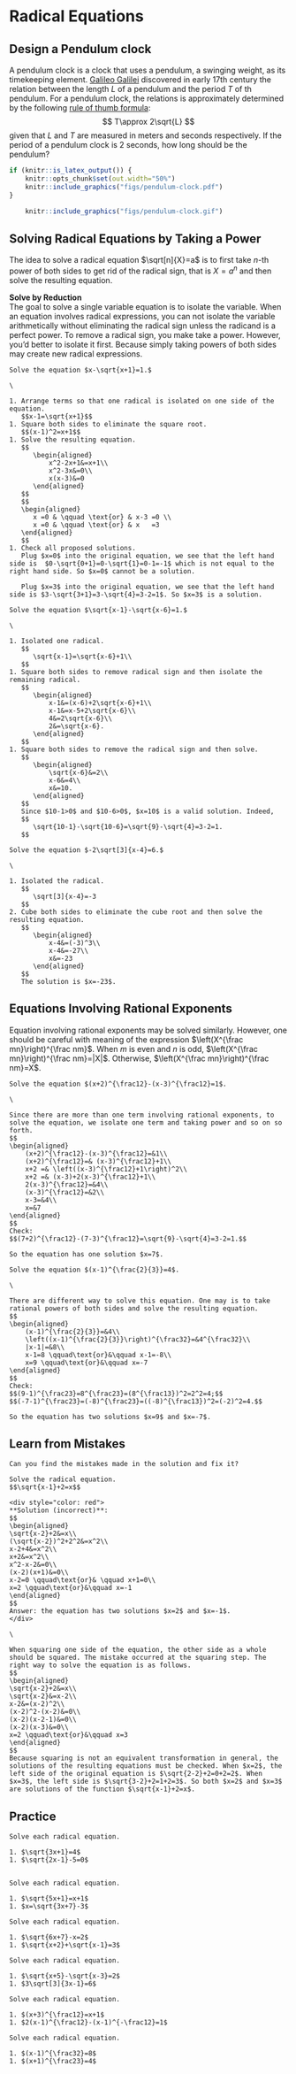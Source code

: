 # Radical Equations

## Design a Pendulum clock

::::: {.rmdthink}

:::: {.twocols}

::: {.left}

A pendulum clock is a clock that uses a pendulum, a swinging weight, as its timekeeping element. [Galileo Galilei](https://en.wikipedia.org/wiki/Galileo_Galilei) discovered in early 17th century the relation between the length $L$ of a pendulum and the period $T$ of th pendulum. For a pendulum clock, the relations is approximately determined by the following [rule of thumb formula](https://en.wikipedia.org/wiki/Pendulum_(mathematics)):
$$
T\approx 2\sqrt{L}
$$
given that $L$ and $T$ are measured in meters and seconds respectively. If the period of a pendulum clock is 2 seconds, how long should be the pendulum?

:::

::: {.right style="vertical-align: middle;"}

```r

if (knitr::is_latex_output()) {
    knitr::opts_chunk$set(out.width="50%")
    knitr::include_graphics("figs/pendulum-clock.pdf")
}

```

```r

    knitr::include_graphics("figs/pendulum-clock.gif")

```

:::

::::

:::::

<!--
## Why is The Square Root of Two Irrational

```block2

We know that the number $\sqrt{2}$ is not a rational number. But why? Can you give an explanation?

[^square]: Watch the youtube video <https://www.youtube.com/watch?v=f1yDExNAEMg> for interesting explanation.

```
-->

## Solving Radical Equations by Taking a Power

The idea to solve a radical equation $\sqrt[n]{X}=a$ is to first take $n$-th power of both sides to get rid of the radical sign, that is $X=a^n$ and then solve the resulting equation.

::: {.rmdtip}

**Solve by Reduction**  
The goal to solve a single variable equation is to isolate the variable. When an equation involves radical expressions, you can not isolate the variable arithmetically without eliminating the radical sign unless the radicand is a perfect power. To remove a radical sign, you make take a power. However, you'd better to isolate it first. Because simply taking powers of both sides may create new radical expressions.

:::

```example

Solve the equation $x-\sqrt{x+1}=1.$

```

```solution
\

1. Arrange terms so that one radical is isolated on one side of the equation.
   $$x-1=\sqrt{x+1}$$
1. Square both sides to eliminate the square root.
   $$(x-1)^2=x+1$$
1. Solve the resulting equation.
   $$
      \begin{aligned}
          x^2-2x+1&=x+1\\
          x^2-3x&=0\\
          x(x-3)&=0
      \end{aligned}
   $$
   $$
   \begin{aligned}
      x =0 & \qquad \text{or} & x-3 =0 \\
      x =0 & \qquad \text{or} & x   =3
   \end{aligned}
   $$
1. Check all proposed solutions.  
   Plug $x=0$ into the original equation, we see that the left hand side is  $0-\sqrt{0+1}=0-\sqrt{1}=0-1=-1$ which is not equal to the right hand side. So $x=0$ cannot be a solution.

   Plug $x=3$ into the original equation, we see that the left hand side is $3-\sqrt{3+1}=3-\sqrt{4}=3-2=1$. So $x=3$ is a solution.

```

```example

Solve the equation $\sqrt{x-1}-\sqrt{x-6}=1.$

```

```solution
\

1. Isolated one radical.
   $$
      \sqrt{x-1}=\sqrt{x-6}+1\\
   $$
1. Square both sides to remove radical sign and then isolate the remaining radical.
   $$
      \begin{aligned}
          x-1&=(x-6)+2\sqrt{x-6}+1\\
          x-1&=x-5+2\sqrt{x-6}\\
          4&=2\sqrt{x-6}\\
          2&=\sqrt{x-6}.
      \end{aligned}
   $$
1. Square both sides to remove the radical sign and then solve.
   $$
      \begin{aligned}
          \sqrt{x-6}&=2\\
          x-6&=4\\
          x&=10.
      \end{aligned}
   $$
   Since $10-1>0$ and $10-6>0$, $x=10$ is a valid solution. Indeed,
   $$
      \sqrt{10-1}-\sqrt{10-6}=\sqrt{9}-\sqrt{4}=3-2=1.
   $$

```

```example

Solve the equation $-2\sqrt[3]{x-4}=6.$

```

```solution
\

1. Isolated the radical.
   $$
      \sqrt[3]{x-4}=-3
   $$
2. Cube both sides to eliminate the cube root and then solve the resulting equation.
   $$
      \begin{aligned}
          x-4&=(-3)^3\\
          x-4&=-27\\
          x&=-23
      \end{aligned}
   $$
   The solution is $x=-23$.

```

## Equations Involving Rational Exponents

Equation involving rational exponents may be solved similarly. However, one should be careful with meaning of the expression $\left(X^{\frac mn}\right)^{\frac nm}$. When $m$ is even and $n$ is odd, $\left(X^{\frac mn}\right)^{\frac nm}=|X|$. Otherwise, $\left(X^{\frac mn}\right)^{\frac nm}=X$.

```example

Solve the equation $(x+2)^{\frac12}-(x-3)^{\frac12}=1$.

```

```solution
\

Since there are more than one term involving rational exponents, to solve the equation, we isolate one term and taking power and so on so forth.
$$
\begin{aligned}
    (x+2)^{\frac12}-(x-3)^{\frac12}=&1\\
    (x+2)^{\frac12}=& (x-3)^{\frac12}+1\\
    x+2 =& \left((x-3)^{\frac12}+1\right)^2\\
    x+2 =& (x-3)+2(x-3)^{\frac12}+1\\
    2(x-3)^{\frac12}=&4\\
    (x-3)^{\frac12}=&2\\
    x-3=&4\\
    x=&7
\end{aligned}
$$
Check:
$$(7+2)^{\frac12}-(7-3)^{\frac12}=\sqrt{9}-\sqrt{4}=3-2=1.$$

So the equation has one solution $x=7$.

```

```example

Solve the equation $(x-1)^{\frac{2}{3}}=4$.

```

```solution
\

There are different way to solve this equation. One may is to take rational powers of both sides and solve the resulting equation.
$$
\begin{aligned}
    (x-1)^{\frac{2}{3}}=&4\\
    \left((x-1)^{\frac{2}{3}}\right)^{\frac32}=&4^{\frac32}\\
    |x-1|=&8\\
    x-1=8 \qquad\text{or}&\qquad x-1=-8\\
    x=9 \qquad\text{or}&\qquad x=-7
\end{aligned}
$$
Check:
$$(9-1)^{\frac23}=8^{\frac23}=(8^{\frac13})^2=2^2=4;$$
$$(-7-1)^{\frac23}=(-8)^{\frac23}=((-8)^{\frac13})^2=(-2)^2=4.$$

So the equation has two solutions $x=9$ and $x=-7$.

```

## Learn from Mistakes

```example

Can you find the mistakes made in the solution and fix it?

Solve the radical equation.
$$\sqrt{x-1}+2=x$$

<div style="color: red">
**Solution (incorrect)**:
$$
\begin{aligned}
\sqrt{x-2}+2&=x\\
(\sqrt{x-2})^2+2^2&=x^2\\
x-2+4&=x^2\\
x+2&=x^2\\
x^2-x-2&=0\\
(x-2)(x+1)&=0\\
x-2=0 \qquad\text{or}& \qquad x+1=0\\
x=2 \qquad\text{or}&\qquad x=-1
\end{aligned}
$$
Answer: the equation has two solutions $x=2$ and $x=-1$.
</div>

```

```solution
\

When squaring one side of the equation, the other side as a whole should be squared. The mistake occurred at the squaring step. The right way to solve the equation is as follows.
$$
\begin{aligned}
\sqrt{x-2}+2&=x\\
\sqrt{x-2}&=x-2\\
x-2&=(x-2)^2\\
(x-2)^2-(x-2)&=0\\
(x-2)(x-2-1)&=0\\
(x-2)(x-3)&=0\\
x=2 \qquad\text{or}&\qquad x=3
\end{aligned}
$$
Because squaring is not an equivalent transformation in general, the solutions of the resulting equations must be checked. When $x=2$, the left side of the original equation is $\sqrt{2-2}+2=0+2=2$. When $x=3$, the left side is $\sqrt{3-2}+2=1+2=3$. So both $x=2$ and $x=3$ are solutions of the function $\sqrt{x-1}+2=x$.

```

\newpage

## Practice

```exercise

Solve each radical equation.

1. $\sqrt{3x+1}=4$
1. $\sqrt{2x-1}-5=0$


```

```exercise

Solve each radical equation.

1. $\sqrt{5x+1}=x+1$
1. $x=\sqrt{3x+7}-3$

```

```exercise

Solve each radical equation.

1. $\sqrt{6x+7}-x=2$
1. $\sqrt{x+2}+\sqrt{x-1}=3$

```

```exercise

Solve each radical equation.

1. $\sqrt{x+5}-\sqrt{x-3}=2$
1. $3\sqrt[3]{3x-1}=6$

```

```exercise

Solve each radical equation.

1. $(x+3)^{\frac12}=x+1$
1. $2(x-1)^{\frac12}-(x-1)^{-\frac12}=1$

```

```exercise

Solve each radical equation.

1. $(x-1)^{\frac32}=8$
1. $(x+1)^{\frac23}=4$

```
